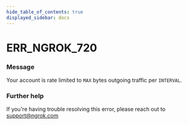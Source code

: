 ```yaml
---
hide_table_of_contents: true
displayed_sidebar: docs
---
```



# ERR_NGROK_720

### Message

Your account is rate limited to `MAX` bytes outgoing traffic per `INTERVAL`.

<ErrorDetails error="err_ngrok_720" />

### Further help

If you're having trouble resolving this error, please reach out to [support@ngrok.com](mailto:support@ngrok.com?subject=Help%20with%20ERR_NGROK_720)
